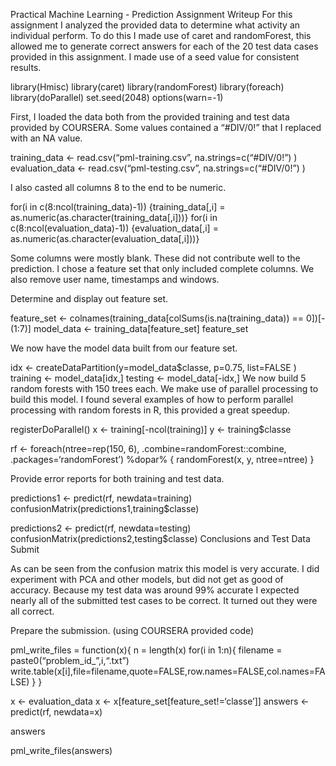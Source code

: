 Practical Machine Learning - Prediction Assignment Writeup
For this assignment I analyzed the provided data to determine what activity an individual perform. To do this I made use of caret and randomForest, this allowed me to generate correct answers for each of the 20 test data cases provided in this assignment. I made use of a seed value for consistent results.

library(Hmisc)
library(caret)
library(randomForest)
library(foreach)
library(doParallel)
set.seed(2048)
options(warn=-1)

First, I loaded the data both from the provided training and test data provided by COURSERA. Some values contained a "#DIV/0!" that I replaced with an NA value.

training_data <- read.csv("pml-training.csv", na.strings=c("#DIV/0!") )
evaluation_data <- read.csv("pml-testing.csv", na.strings=c("#DIV/0!") )

I also casted all columns 8 to the end to be numeric.

for(i in c(8:ncol(training_data)-1)) {training_data[,i] = as.numeric(as.character(training_data[,i]))}
for(i in c(8:ncol(evaluation_data)-1)) {evaluation_data[,i] = as.numeric(as.character(evaluation_data[,i]))}

Some columns were mostly blank. These did not contribute well to the prediction. I chose a feature set that only included complete columns. We also remove user name, timestamps and windows.

Determine and display out feature set.

feature_set <- colnames(training_data[colSums(is.na(training_data)) == 0])[-(1:7)]
model_data <- training_data[feature_set]
feature_set

We now have the model data built from our feature set.

idx <- createDataPartition(y=model_data$classe, p=0.75, list=FALSE )
training <- model_data[idx,]
testing <- model_data[-idx,]
We now build 5 random forests with 150 trees each. We make use of parallel processing to build this model. I found several examples of how to perform parallel processing with random forests in R, this provided a great speedup.

registerDoParallel()
x <- training[-ncol(training)]
y <- training$classe

rf <- foreach(ntree=rep(150, 6), .combine=randomForest::combine, .packages='randomForest') %dopar% {
randomForest(x, y, ntree=ntree) 
}

Provide error reports for both training and test data.

predictions1 <- predict(rf, newdata=training)
confusionMatrix(predictions1,training$classe)


predictions2 <- predict(rf, newdata=testing)
confusionMatrix(predictions2,testing$classe)
Conclusions and Test Data Submit

As can be seen from the confusion matrix this model is very accurate. I did experiment with PCA and other models, but did not get as good of accuracy. Because my test data was around 99% accurate I expected nearly all of the submitted test cases to be correct. It turned out they were all correct.

Prepare the submission. (using COURSERA provided code)

pml_write_files = function(x){
  n = length(x)
  for(i in 1:n){
    filename = paste0("problem_id_",i,".txt")
    write.table(x[i],file=filename,quote=FALSE,row.names=FALSE,col.names=FALSE)
  }
}


x <- evaluation_data
x <- x[feature_set[feature_set!='classe']]
answers <- predict(rf, newdata=x)

answers

pml_write_files(answers)
